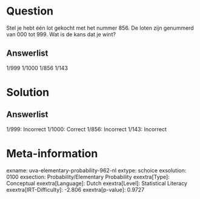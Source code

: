 Question
========

Stel je hebt één lot gekocht met het nummer 856. De loten zijn genummerd
van 000 tot 999. Wat is de kans dat je wint?

Answerlist
----------

1/999
1/1000
1/856
1/143

Solution
========

Answerlist
----------

1/999: Incorrect
1/1000: Correct
1/856: Incorrect
1/143: Incorrect

Meta-information
================
exname: uva-elementary-probability-962-nl
extype: schoice
exsolution: 0100
exsection: Probability/Elementary Probability
exextra[Type]: Conceptual
exextra[Language]: Dutch
exextra[Level]: Statistical Literacy
exextra[IRT-Difficulty]: -2.806
exextra[p-value]: 0.9727
